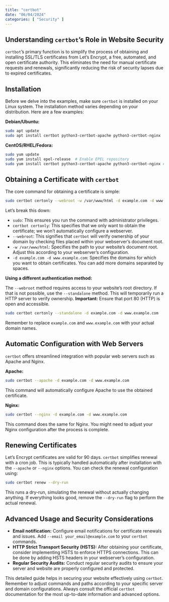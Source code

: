 ```yaml
---
title: "certbot"
date: "06/04/2024"
categories: [ "Security" ]
---
```

## Understanding `certbot`'s Role in Website Security

`certbot`'s primary function is to simplify the process of obtaining and installing SSL/TLS certificates from Let's Encrypt, a free, automated, and open certificate authority.  This eliminates the need for manual certificate requests and renewals, significantly reducing the risk of security lapses due to expired certificates.


## Installation

Before we delve into the examples, make sure `certbot` is installed on your Linux system.  The installation method varies depending on your distribution. Here are a few examples:

**Debian/Ubuntu:**

```bash
sudo apt update
sudo apt install certbot python3-certbot-apache python3-certbot-nginx  # Choose apache or nginx depending on your webserver
```

**CentOS/RHEL/Fedora:**

```bash
sudo yum update
sudo yum install epel-release  # Enable EPEL repository
sudo yum install certbot python3-certbot-apache python3-certbot-nginx # Choose apache or nginx depending on your webserver
```


##  Obtaining a Certificate with `certbot`

The core command for obtaining a certificate is simple:

```bash
sudo certbot certonly --webroot -w /var/www/html -d example.com -d www.example.com
```

Let's break this down:

* `sudo`:  This ensures you run the command with administrator privileges.
* `certbot certonly`: This specifies that we only want to obtain the certificate; we won't automatically configure a webserver.
* `--webroot`: This signifies that `certbot` will verify ownership of your domain by checking files placed within your webserver's document root.
* `-w /var/www/html`:  Specifies the path to your website's document root.  Adjust this according to your webserver's configuration.
* `-d example.com -d www.example.com`:  Specifies the domains for which you want to obtain certificates.  You can add more domains separated by spaces.

**Using a different authentication method:**

The `--webroot` method requires access to your website's root directory. If that is not possible, use the `--standalone` method. This will temporarily run a HTTP server to verify ownership.  **Important:**  Ensure that port 80 (HTTP) is open and accessible.

```bash
sudo certbot certonly --standalone -d example.com -d www.example.com
```

Remember to replace `example.com` and `www.example.com` with your actual domain names.


##  Automatic Configuration with Web Servers

`certbot` offers streamlined integration with popular web servers such as Apache and Nginx.

**Apache:**

```bash
sudo certbot --apache -d example.com -d www.example.com
```

This command will automatically configure Apache to use the obtained certificate.

**Nginx:**

```bash
sudo certbot --nginx -d example.com -d www.example.com
```

This command does the same for Nginx.  You might need to adjust your Nginx configuration after the process is complete.


##  Renewing Certificates

Let's Encrypt certificates are valid for 90 days.  `certbot` simplifies renewal with a cron job. This is typically handled automatically after installation with the `--apache` or `--nginx` options.  You can check the renewal configuration using:

```bash
sudo certbot renew --dry-run
```

This runs a dry-run, simulating the renewal without actually changing anything.  If everything looks good, remove the `--dry-run` flag to perform the actual renewal.


##  Advanced Usage and Security Considerations

* **Email notification:** Configure email notifications for certificate renewals and issues.  Add `--email your_email@example.com` to your `certbot` commands.
* **HTTP Strict Transport Security (HSTS):**  After obtaining your certificate, consider implementing HSTS to enforce HTTPS connections. This can be done by adding HSTS headers in your webserver's configuration.
* **Regular Security Audits:** Conduct regular security audits to ensure your server and website are properly configured and protected.

This detailed guide helps in securing your website effectively using `certbot`.  Remember to adjust commands and paths according to your specific server and domain configurations.  Always consult the official `certbot` documentation for the most up-to-date information and advanced options.

